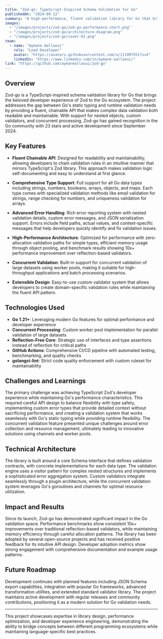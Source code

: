 ```yaml
---
title: "Zod-go: TypeScript-Inspired Schema Validation for Go"
publishedAt: "2024-09-12"
summary: "A high-performance, fluent validation library for Go that brings the developer experience of TypeScript's Zod to the Go ecosystem with chainable APIs and detailed error reporting."
images:
  - "/images/projects/zod-go/zod-go-performance-chart.png"
  - "/images/projects/zod-go/architecture-diagram.png"
  - "/images/projects/zod-go/cover-01.png"
team:
  - name: "Aymane Aallaoui"
    role: "Lead Developer"
    avatar: "https://avatars.githubusercontent.com/u/111997551?v=4"
    linkedIn: "https://www.linkedin.com/in/aymane-aallaoui/"
link: "https://github.com/aymaneallaoui/zod-go"
---
```


## Overview

Zod-go is a TypeScript-inspired schema validation library for Go that brings the beloved developer experience of Zod to the Go ecosystem. The project addresses the gap between Go's static typing and runtime validation needs by providing a fluent, chainable API that makes complex data validation both readable and maintainable. With support for nested objects, custom validators, and concurrent processing, Zod-go has gained recognition in the Go community with 23 stars and active development since September 2024.

## Key Features

- **Fluent Chainable API**: Designed for readability and maintainability, allowing developers to chain validation rules in an intuitive manner that mirrors TypeScript's Zod library. This approach makes validation logic self-documenting and easy to understand at first glance.

- **Comprehensive Type Support**: Full support for all Go data types including strings, numbers, booleans, arrays, objects, and maps. Each type comes with specialized validation methods like email validation for strings, range checking for numbers, and uniqueness validation for arrays.

- **Advanced Error Handling**: Rich error reporting system with nested validation details, custom error messages, and JSON serialization support. Errors include field paths, actual values, and context-specific messages that help developers quickly identify and fix validation issues.

- **High-Performance Architecture**: Optimized for performance with zero-allocation validation paths for simple types, efficient memory usage through object pooling, and benchmark results showing 10x+ performance improvement over reflection-based validators.

- **Concurrent Validation**: Built-in support for concurrent validation of large datasets using worker pools, making it suitable for high-throughput applications and batch processing scenarios.

- **Extensible Design**: Easy-to-use custom validator system that allows developers to create domain-specific validation rules while maintaining the fluent API pattern.

## Technologies Used

- **Go 1.21+**: Leveraging modern Go features for optimal performance and developer experience
- **Concurrent Processing**: Custom worker pool implementation for parallel validation of large datasets
- **Reflection-Free Core**: Strategic use of interfaces and type assertions instead of reflection for critical paths
- **GitHub Actions**: Comprehensive CI/CD pipeline with automated testing, benchmarking, and quality checks
- **golangci-lint**: Strict code quality enforcement with custom ruleset for maintainability

## Challenges and Learnings

The primary challenge was achieving TypeScript Zod's developer experience while maintaining Go's performance characteristics. This required careful API design to balance flexibility with type safety, implementing custom error types that provide detailed context without sacrificing performance, and creating a validation system that works seamlessly with Go's static typing while providing runtime flexibility. The concurrent validation feature presented unique challenges around error collection and resource management, ultimately leading to innovative solutions using channels and worker pools.

## Technical Architecture

The library is built around a core Schema interface that defines validation contracts, with concrete implementations for each data type. The validation engine uses a visitor pattern for complex nested structures and implements a sophisticated error aggregation system. Custom validators integrate seamlessly through a plugin architecture, while the concurrent validation system leverages Go's goroutines and channels for optimal resource utilization.

## Impact and Results

Since its launch, Zod-go has demonstrated significant impact in the Go validation space. Performance benchmarks show consistent 10x+ improvements over traditional reflection-based validators, while maintaining memory efficiency through careful allocation patterns. The library has been adopted by several open-source projects and has received positive feedback for its intuitive API design. Developer adoption metrics show strong engagement with comprehensive documentation and example usage patterns.

## Future Roadmap

Development continues with planned features including JSON Schema export capabilities, integration with popular Go frameworks, advanced transformation utilities, and extended standard validator library. The project maintains active development with regular releases and community contributions, positioning it as a modern solution for Go validation needs.

---

This project showcases expertise in library design, performance optimization, and developer experience engineering, demonstrating the ability to bridge concepts between different programming ecosystems while maintaining language-specific best practices.
